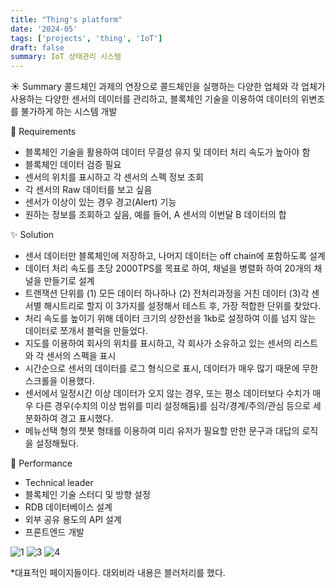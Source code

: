 ```yaml
---
title: "Thing's platform"
date: '2024-05'
tags: ['projects', 'thing', 'IoT']
draft: false
summary: IoT 상태관리 시스템
---
```


☀️ Summary
콜드체인 과제의 연장으로 콜드체인을 실행하는 다양한 업체와 각 업체가 사용하는 다양한 센서의 데이터를 관리하고, 블록체인 기술을 이용하여 데이터의 위변조를 불가하게 하는 시스템 개발

🌱 Requirements

- 블록체인 기술을 활용하여 데이터 무결성 유지 및 데이터 처리 속도가 높아야 함
- 블록체인 데이터 검증 필요
- 센서의 위치를 표시하고 각 센서의 스펙 정보 조회
- 각 센서의 Raw 데이터를 보고 싶음
- 센서가 이상이 있는 경우 경고(Alert) 기능
- 원하는 정보를 조회하고 싶음, 예를 들어, A 센서의 이번달 B 데이터의 합

✨ Solution

- 센서 데이터만 블록체인에 저장하고, 나머지 데이터는 off chain에 포함하도록 설계
- 데이터 처리 속도를 초당 2000TPS를 목표로 하여, 채널을 병렬화 하여 20개의 채널을 만들기로 설계
- 트랜잭션 단위를 (1) 모든 데이터 하나하나 (2) 전처리과정을 거친 데이터 (3)각 센서별 해시트리로 할지 이 3가지를 설정해서 테스트 후, 가장 적합한 단위를 찾았다.
- 처리 속도를 높이기 위해 데이터 크기의 상한선을 1kb로 설정하여 이를 넘지 않는 데이터로 쪼개서 블럭을 만들었다.
- 지도를 이용하여 회사의 위치를 표시하고, 각 회사가 소유하고 있는 센서의 리스트와 각 센서의 스펙을 표시
- 시간순으로 센서의 데이터를 로그 형식으로 표시, 데이터가 매우 많기 때문에 무한 스크롤을 이용했다.
- 센서에서 일정시간 이상 데이터가 오지 않는 경우, 또는 평소 데이터보다 수치가 매우 다른 경우(수치의 이상 범위를 미리 설정해둠)를 심각/경계/주의/관심 등으로 세분화하여 경고 표시했다.
- 메뉴선택 형의 챗봇 형태를 이용하여 미리 유저가 필요할 만한 문구과 대답의 로직을 설정해뒀다.

💐 Performance

- Technical leader
- 블록체인 기술 스터디 및 방향 설정
- RDB 데이터베이스 설계
- 외부 공유 용도의 API 설계
- 프론트엔드 개발

![1](/static/images/projects/tp-1.png)
![3](/static/images/projects/tp-3.png)
![4](/static/images/projects/tp-4.png)

\*대표적인 페이지들이다. 대외비라 내용은 블러처리를 했다.
